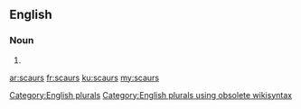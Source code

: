 ==English==

===Noun===
{{head|en}}

# {{plural of|scaur}}

[[Category:English plurals]][[Category:English plurals using obsolete wikisyntax]]

[[ar:scaurs]]
[[fr:scaurs]]
[[ku:scaurs]]
[[my:scaurs]]
